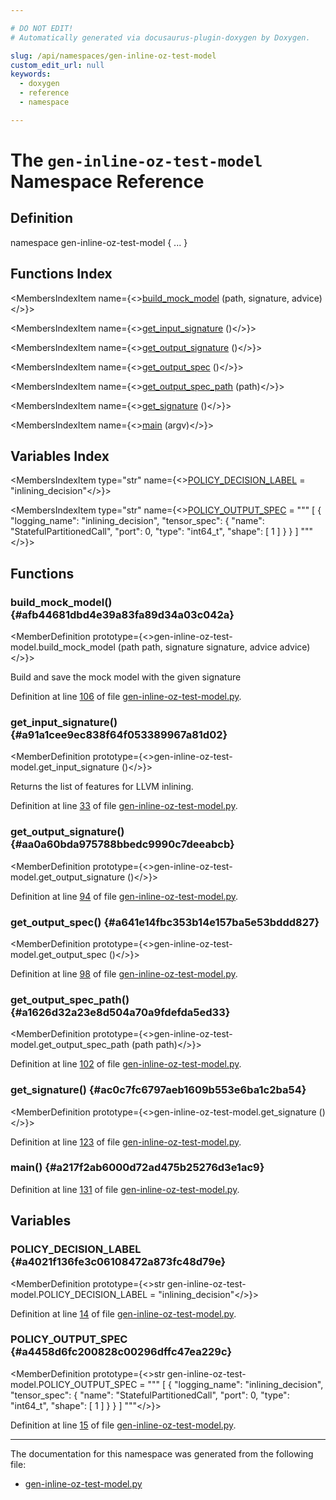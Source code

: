 ```yaml
---

# DO NOT EDIT!
# Automatically generated via docusaurus-plugin-doxygen by Doxygen.

slug: /api/namespaces/gen-inline-oz-test-model
custom_edit_url: null
keywords:
  - doxygen
  - reference
  - namespace

---
```





# The `gen-inline-oz-test-model` Namespace Reference

<DoxygenPage pluginConfig={pluginConfig}>



## Definition

<CodeBlock>namespace gen-inline-oz-test-model &#123; ... &#125;</CodeBlock>

## Functions Index

<MembersIndex>

<MembersIndexItem
  name={<><a href="#afb44681dbd4e39a83fa89d34a03c042a">build&#95;mock&#95;model</a> (path, signature, advice)</>}>
</MembersIndexItem>

<MembersIndexItem
  name={<><a href="#a91a1cee9ec838f64f053389967a81d02">get&#95;input&#95;signature</a> ()</>}>
</MembersIndexItem>

<MembersIndexItem
  name={<><a href="#aa0a60bda975788bbedc9990c7deeabcb">get&#95;output&#95;signature</a> ()</>}>
</MembersIndexItem>

<MembersIndexItem
  name={<><a href="#a641e14fbc353b14e157ba5e53bddd827">get&#95;output&#95;spec</a> ()</>}>
</MembersIndexItem>

<MembersIndexItem
  name={<><a href="#a1626d32a23e8d504a70a9fdefda5ed33">get&#95;output&#95;spec&#95;path</a> (path)</>}>
</MembersIndexItem>

<MembersIndexItem
  name={<><a href="#ac0c7fc6797aeb1609b553e6ba1c2ba54">get&#95;signature</a> ()</>}>
</MembersIndexItem>

<MembersIndexItem
  name={<><a href="#a217f2ab6000d72ad475b25276d3e1ac9">main</a> (argv)</>}>
</MembersIndexItem>

</MembersIndex>

## Variables Index

<MembersIndex>

<MembersIndexItem
  type="str"
  name={<><a href="#a4021f136fe3c06108472a873fc48d79e">POLICY&#95;DECISION&#95;LABEL</a> =  &quot;inlining&#95;decision&quot;</>}>
</MembersIndexItem>

<MembersIndexItem
  type="str"
  name={<><a href="#a4458d6fc200828c00296dffc47ea229c">POLICY&#95;OUTPUT&#95;SPEC</a> =  &quot;&quot;&quot;
&#91;
    &#123;
        &quot;logging&#95;name&quot;: &quot;inlining&#95;decision&quot;,
        &quot;tensor&#95;spec&quot;: &#123;
            &quot;name&quot;: &quot;StatefulPartitionedCall&quot;,
            &quot;port&quot;: 0,
            &quot;type&quot;: &quot;int64&#95;t&quot;,
            &quot;shape&quot;: &#91;
                1
            &#93;
        &#125;
    &#125;
&#93;
&quot;&quot;&quot;</>}>
</MembersIndexItem>

</MembersIndex>


<SectionDefinition>

## Functions

### build&#95;mock&#95;model() {#afb44681dbd4e39a83fa89d34a03c042a}

<MemberDefinition
  prototype={<>gen-inline-oz-test-model.build&#95;mock&#95;model (path path, signature signature, advice advice)</>}>

<CodeBlock>
Build and save the mock model with the given signature</CodeBlock>

Definition at line <a href="/docs/api/files/lib/lib/analysis/lib/analysis/models/gen-inline-oz-test-model-py/#l00106">106</a> of file <a href="/docs/api/files/lib/lib/analysis/lib/analysis/models/gen-inline-oz-test-model-py">gen-inline-oz-test-model.py</a>.
</MemberDefinition>

### get&#95;input&#95;signature() {#a91a1cee9ec838f64f053389967a81d02}

<MemberDefinition
  prototype={<>gen-inline-oz-test-model.get&#95;input&#95;signature ()</>}>

<CodeBlock>
Returns the list of features for LLVM inlining.</CodeBlock>

Definition at line <a href="/docs/api/files/lib/lib/analysis/lib/analysis/models/gen-inline-oz-test-model-py/#l00033">33</a> of file <a href="/docs/api/files/lib/lib/analysis/lib/analysis/models/gen-inline-oz-test-model-py">gen-inline-oz-test-model.py</a>.
</MemberDefinition>

### get&#95;output&#95;signature() {#aa0a60bda975788bbedc9990c7deeabcb}

<MemberDefinition
  prototype={<>gen-inline-oz-test-model.get&#95;output&#95;signature ()</>}>

Definition at line <a href="/docs/api/files/lib/lib/analysis/lib/analysis/models/gen-inline-oz-test-model-py/#l00094">94</a> of file <a href="/docs/api/files/lib/lib/analysis/lib/analysis/models/gen-inline-oz-test-model-py">gen-inline-oz-test-model.py</a>.
</MemberDefinition>

### get&#95;output&#95;spec() {#a641e14fbc353b14e157ba5e53bddd827}

<MemberDefinition
  prototype={<>gen-inline-oz-test-model.get&#95;output&#95;spec ()</>}>

Definition at line <a href="/docs/api/files/lib/lib/analysis/lib/analysis/models/gen-inline-oz-test-model-py/#l00098">98</a> of file <a href="/docs/api/files/lib/lib/analysis/lib/analysis/models/gen-inline-oz-test-model-py">gen-inline-oz-test-model.py</a>.
</MemberDefinition>

### get&#95;output&#95;spec&#95;path() {#a1626d32a23e8d504a70a9fdefda5ed33}

<MemberDefinition
  prototype={<>gen-inline-oz-test-model.get&#95;output&#95;spec&#95;path (path path)</>}>

Definition at line <a href="/docs/api/files/lib/lib/analysis/lib/analysis/models/gen-inline-oz-test-model-py/#l00102">102</a> of file <a href="/docs/api/files/lib/lib/analysis/lib/analysis/models/gen-inline-oz-test-model-py">gen-inline-oz-test-model.py</a>.
</MemberDefinition>

### get&#95;signature() {#ac0c7fc6797aeb1609b553e6ba1c2ba54}

<MemberDefinition
  prototype={<>gen-inline-oz-test-model.get&#95;signature ()</>}>

Definition at line <a href="/docs/api/files/lib/lib/analysis/lib/analysis/models/gen-inline-oz-test-model-py/#l00123">123</a> of file <a href="/docs/api/files/lib/lib/analysis/lib/analysis/models/gen-inline-oz-test-model-py">gen-inline-oz-test-model.py</a>.
</MemberDefinition>

### main() {#a217f2ab6000d72ad475b25276d3e1ac9}

<MemberDefinition
  prototype="gen-inline-oz-test-model.main (argv argv)">

Definition at line <a href="/docs/api/files/lib/lib/analysis/lib/analysis/models/gen-inline-oz-test-model-py/#l00131">131</a> of file <a href="/docs/api/files/lib/lib/analysis/lib/analysis/models/gen-inline-oz-test-model-py">gen-inline-oz-test-model.py</a>.
</MemberDefinition>

</SectionDefinition>

<SectionDefinition>

## Variables

### POLICY&#95;DECISION&#95;LABEL {#a4021f136fe3c06108472a873fc48d79e}

<MemberDefinition
  prototype={<>str gen-inline-oz-test-model.POLICY&#95;DECISION&#95;LABEL =  &quot;inlining&#95;decision&quot;</>}>

Definition at line <a href="/docs/api/files/lib/lib/analysis/lib/analysis/models/gen-inline-oz-test-model-py/#l00014">14</a> of file <a href="/docs/api/files/lib/lib/analysis/lib/analysis/models/gen-inline-oz-test-model-py">gen-inline-oz-test-model.py</a>.
</MemberDefinition>

### POLICY&#95;OUTPUT&#95;SPEC {#a4458d6fc200828c00296dffc47ea229c}

<MemberDefinition
  prototype={<>str gen-inline-oz-test-model.POLICY&#95;OUTPUT&#95;SPEC =  &quot;&quot;&quot;
&#91;
    &#123;
        &quot;logging&#95;name&quot;: &quot;inlining&#95;decision&quot;,
        &quot;tensor&#95;spec&quot;: &#123;
            &quot;name&quot;: &quot;StatefulPartitionedCall&quot;,
            &quot;port&quot;: 0,
            &quot;type&quot;: &quot;int64&#95;t&quot;,
            &quot;shape&quot;: &#91;
                1
            &#93;
        &#125;
    &#125;
&#93;
&quot;&quot;&quot;</>}>

Definition at line <a href="/docs/api/files/lib/lib/analysis/lib/analysis/models/gen-inline-oz-test-model-py/#l00015">15</a> of file <a href="/docs/api/files/lib/lib/analysis/lib/analysis/models/gen-inline-oz-test-model-py">gen-inline-oz-test-model.py</a>.
</MemberDefinition>

</SectionDefinition>

<hr/>

The documentation for this namespace was generated from the following file:

<ul>
<li><a href="/docs/api/files/lib/lib/analysis/lib/analysis/models/gen-inline-oz-test-model-py">gen-inline-oz-test-model.py</a></li>
</ul>

</DoxygenPage>
